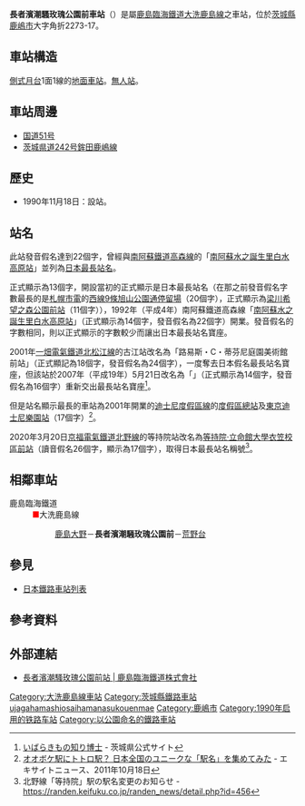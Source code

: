 {{NoteTA
|1=zh-hans:長者濱潮騷玫瑰公園前站;zh-hk:長者濱潮騷玫瑰公園前站;zh-tw:長者濱潮騷玫瑰公園前車站;
}}
{{日本車站資訊
|公司色 = red
|文字色 =
|站名 = 長者濱潮騷玫瑰公園前站
|圖片 = Chojagahama Station Apr 2008.jpg
|pxl = 
|圖片説明 = 長者濱潮騷玫瑰公園前站
|日文原名 = 長者ヶ浜潮騒はまなす公園前
|平假名 = ちょうじゃがはましおさいはまなすこうえんまえ
|羅馬拼音 = Chōjagahama Shiosai Hamanasu Kōenmae
|電報略號 =
|所在地 = {{JPN}}[[茨城縣|茨城縣]][[鹿嶋市|鹿嶋市]]大字角折2273番17號
|車站構造 = [[地面車站|地面車站]]
|月台配置 = 1面1線
|啟用年月日 = 1990年（平成2年）11月18日
|廢站年月日 =
|乘客人數 =
|統計年度 =
|轉車 =
|備註 = [[無人車站|無人車站]]
|adjacent = {{Adjacent stations|system=鹿島臨海鐵道|line=大洗鹿島線|left=鹿島大野|right=荒野台|note-left=2.3km|note-mid=距離[[水戶站|水戶]]48.4km|note-right=1.7km}}
}}
'''長者濱潮騷玫瑰公園前車站'''（{{jpn|j=長者ヶ浜潮騒はまなす公園前駅|hg=ちょうじゃがはましおさいはまなすこうえんまええき|rm=Chōjagahama-shiosai-hamanasu-kōen-mae eki|f=y}}）是屬[[鹿島臨海鐵道|鹿島臨海鐵道]][[大洗鹿島線|大洗鹿島線]]之車站，位於[[茨城縣|茨城縣]][[鹿嶋市|鹿嶋市]]大字角折2273-17。 
==車站構造==
[[側式月台|側式月台]]1面1線的[[地面車站|地面車站]]。[[無人站|無人站]]。

==車站周邊==
*[[国道51号|国道51号]] 
*[[茨城県道242号鉾田鹿嶋線|茨城県道242号鉾田鹿嶋線]] 
==歷史==
*1990年11月18日：設站。
== 站名 ==
此站發音假名達到22個字，曾經與[[南阿蘇鐵道|南阿蘇鐵道]][[高森線|高森線]]的「[[南阿蘇水之誕生里白水高原站|南阿蘇水之誕生里白水高原站]]」並列為[[日本鐵路之最|日本最長站名]]。

正式顯示為13個字，開設當初的正式顯示是日本最長站名（在那之前發音假名字數最長的是[[札幌市電|札幌市電]]的[[西線9條旭山公園通停留場|西線9條旭山公園通停留場]]（20個字），正式顯示為[[梁川希望之森公園前站|梁川希望之森公園前站]]（11個字）），1992年（平成4年）南阿蘇鐵道高森線「[[南阿蘇水之誕生里白水高原站|南阿蘇水之誕生里白水高原站]]」（正式顯示為14個字，發音假名為22個字）開業。發音假名的字數相同，則以正式顯示的字數較少而讓出日本最長站名寶座。

2001年[[一畑電車|一畑電氣鐵道]][[北松江線|北松江線]]的古江站改名為「路易斯・C・蒂芬尼庭園美術館前站」（正式顯記為18個字，發音假名為24個字），一度奪去日本假名最長站名寶座，但該站於2007年（平成19年）5月21日改名為「{{link-ja|松江英式庭園站|松江イングリッシュガーデン前駅}}」（正式顯示為14個字，發音假名為16個字）重新交出最長站名寶座<ref>[http://www.pref.ibaraki.jp/hakase/info/16/ いばらきもの知り博士] {{Webarchive|url=https://archive.is/20120909184835/http://www.pref.ibaraki.jp/hakase/info/16/ |date=2012-09-09 }}  - 茨城県公式サイト</ref>。

但是站名顯示最長的車站為2001年開業的[[迪士尼度假區線|迪士尼度假區線]]的[[度假區總站|度假區總站]]及[[東京迪士尼樂園站|東京迪士尼樂園站]]（17個字）<ref>[http://www.excite.co.jp/News/net_clm/20111018/Hatena_201110_2064.html オオボケ駅にトトロ駅？ 日本全国のユニークな「駅名」を集めてみた] {{Wayback|url=http://www.excite.co.jp/News/net_clm/20111018/Hatena_201110_2064.html |date=20111225223234 }} - エキサイトニュース、2011年10月18日</ref>。

2020年3月20日[[京福電氣鐵道|京福電氣鐵道]][[北野線_(京福電氣鐵道)|北野線]]的等持院站改名為[[等持院·立命館大學衣笠校區前站|等持院·立命館大學衣笠校區前站]]（讀音假名26個字，顯示為17個字），取得日本最長站名稱號<ref>北野線「等持院」駅の駅名変更のお知らせ - https://randen.keifuku.co.jp/randen_news/detail.php?id=456</ref>。

==相鄰車站==
; 鹿島臨海鐵道
: <span style="color:red">■</span>大洗鹿島線
:: [[鹿島大野站|鹿島大野]]－'''長者濱潮騒玫瑰公園前'''－[[荒野台站|荒野台]]

== 參見 ==
*[[日本鐵路車站列表|日本鐵路車站列表]]
== 參考資料 ==
{{Reflist}}
== 外部連結 ==
* [https://www.rintetsu.co.jp/route_map/hamanasukoenmae 長者濱潮騷玫瑰公園前站 | 鹿島臨海鐵道株式會社]

{{大洗鹿島線}}

{{DEFAULTSORT:Chojagahama-Shiosai-Hamanasu-Koenmae}}
[[Category:大洗鹿島線車站|Category:大洗鹿島線車站]]
[[Category:茨城縣鐵路車站|Category:茨城縣鐵路車站]]
[[Category:日本鐵路車站_Cho|ujagahamashiosaihamanasukouenmae]]
[[Category:鹿嶋市|Category:鹿嶋市]]
[[Category:1990年启用的铁路车站|Category:1990年启用的铁路车站]]
[[Category:以公園命名的鐵路車站|Category:以公園命名的鐵路車站]]